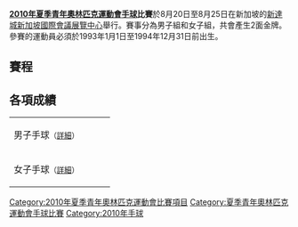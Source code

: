{{noteTA|G1=Sports}}
'''[[2010年夏季青年奧林匹克運動會|2010年夏季青年奧林匹克運動會]][[手球|手球]]比賽'''於8月20日至8月25日在新加坡的[[新達城新加坡國際會議展覽中心|新達城新加坡國際會議展覽中心]]舉行。賽事分為男子組和女子組，共會產生2面金牌。參賽的運動員必須於1993年1月1日至1994年12月31日前出生。

==賽程==
== 各項成績 ==
{| {{MedalistTable|type=項目|columns=1|style=font-size:small;}}
|-
|男子手球<small>（[[2010年夏季奧林匹克青年運動會男子手球比賽|詳細]]）</small>
| {{EGY}}
| {{KOR}}
| {{FRA}}
|-
|女子手球<small>（[[2010年夏季奧林匹克青年運動會女子手球比賽|詳細]]）</small>
| {{DEN}}
| {{RUS}}
| {{BRA}}
|}
{{2010年夏季青年奧林匹克運動會項目}}
{{青年奧林匹克運動會手球比賽}}
[[Category:2010年夏季青年奧林匹克運動會比賽項目|Category:2010年夏季青年奧林匹克運動會比賽項目]]
[[Category:夏季青年奧林匹克運動會手球比賽|Category:夏季青年奧林匹克運動會手球比賽]]
[[Category:2010年手球|Category:2010年手球]]